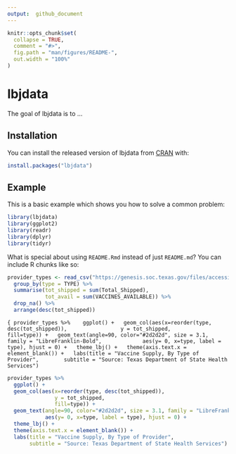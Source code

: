 ```yaml
---
output:  github_document
---
```


<!-- README.md is generated from README.Rmd. Please edit that file -->

```r
knitr::opts_chunk$set(
  collapse = TRUE,
  comment = "#>",
  fig.path = "man/figures/README-",
  out.width = "100%"
)
```

# lbjdata

<!-- badges: start -->
<!-- badges: end -->

The goal of lbjdata is to ...

## Installation

You can install the released version of lbjdata from [CRAN](https://CRAN.R-project.org) with:

``` r
install.packages("lbjdata")
```

## Example

This is a basic example which shows you how to solve a common problem:

```r
library(lbjdata)
library(ggplot2)
library(readr)
library(dplyr)
library(tidyr)
```

What is special about using `README.Rmd` instead of just `README.md`? You can include R chunks like so:

```r
provider_types <- read_csv("https://genesis.soc.texas.gov/files/accessibility/vaccineprovideraccessibilitydata.csv") %>% 
  group_by(type = TYPE) %>% 
  summarise(tot_shipped = sum(Total_Shipped),
            tot_avail = sum(VACCINES_AVAILABLE)) %>% 
  drop_na() %>% 
  arrange(desc(tot_shipped))
```

```{
provider_types %>% 
  ggplot() +
  geom_col(aes(x=reorder(type, desc(tot_shipped)), 
               y = tot_shipped, 
               fill=type)) +
  geom_text(angle=90, color="#2d2d2d", size = 3.1, family = "LibreFranklin-Bold",
            aes(y= 0, x=type, label = type), hjust = 0) +
  theme_lbj() +
  theme(axis.text.x = element_blank()) +
  labs(title = "Vaccine Supply, By Type of Provider",
       subtitle = "Source: Texas Department of State Health Services")
```

```r
provider_types %>% 
  ggplot() +
  geom_col(aes(x=reorder(type, desc(tot_shipped)), 
               y = tot_shipped, 
               fill=type)) +
  geom_text(angle=90, color="#2d2d2d", size = 3.1, family = "LibreFranklin-Bold",
            aes(y= 0, x=type, label = type), hjust = 0) +
  theme_lbj() +
  theme(axis.text.x = element_blank()) +
  labs(title = "Vaccine Supply, By Type of Provider",
       subtitle = "Source: Texas Department of State Health Services")
```

